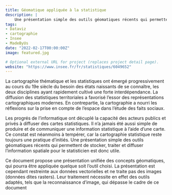 ```yaml
---
title: Géomatique appliquée à la statistique
description: |
    Une présentation simple des outils géomatiques récents qui permettent de stocker, traiter et diffuser l'information spatiale
tags:
- Dataviz
- cartographie
- Insee
- MadeByUs
date: "2022-02-17T00:00:00Z"
image: featured.jpg

# Optional external URL for project (replaces project detail page).
website: "https://www.insee.fr/fr/statistiques/6049652"
---
```


La cartographie thématique et les statistiques ont émergé progressivement au cours du 19e siècle du besoin des états naissants de se connaître, les deux disciplines ayant rapidement cultivé une forte interdépendance. La diffusion des statistiques territoriales a favorisé l'essor des représentations cartographiques modernes. En contrepartie, la cartographie a nourri les réflexions sur la prise en compte de l'espace dans l'étude des faits sociaux.

Les progrés de l'informatique ont décuplé la capacité des acteurs publics et privés à diffuser des cartes statistiques. Il n'a jamais été aussi simple de produire et de communiquer une information statistique à l'aide d'une carte. Ce constat est néanmoins à tempérer, car la cartographie statistique reste toujours une pratique d'initiés. Une présentation simple des outils géomatiques récents qui permettent de stocker, traiter et diffuser l'information spatiale pour le statisticien est donc utile.

Ce document propose une présentation unifiée des concepts géomatiques, qui pourra être appliquée quelque soit l'outil choisi. La présentation est cependant restreinte aux données vectorielles et ne traite pas des images (données dites rasters). Leur traitement nécessite en effet des outils adaptés, tels que la reconnaissance d'image, qui dépasse le cadre de ce document